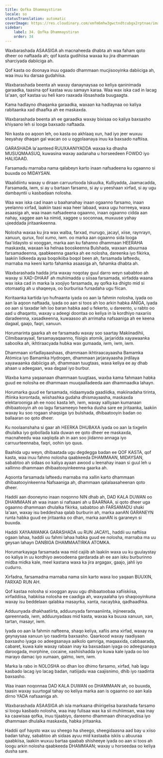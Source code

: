 ```yaml
---
title: Qofka Dhammaystiran
locale: so
statusTranslation: automatic
coverImage: https://res.cloudinary.com/xmfm6mhw3gwctndtcubgx2rptnae/image/upload/v1740337243/small_cover_educacion_fundamental_a051170f1c.webp
sidebar:
    label: 34. Qofka Dhammaystiran
    order: 34
---
```

Waxbarashada ASAASIGA ah macnaheeda dhabta ah waa faham qoto dheer oo naftaada ah; qof kasta gudihiisa waxaa ku jira dhammaan sharciyada dabiiciga ah.

Qof kasta oo doonaya inuu ogaado dhammaan mucjisooyinka dabiiciga ah, waa inuu ku darsaa gudahiisa.

Waxbarashada beenta ah waxay danaynaysaa oo keliya qaninimada garaadka, taasina qof kastaa wuu samayn karaa. Waa wax iska cad in lacag la'aan, qof kastaa uu heli karo raaxada iibsashada buugaagta.

Kama hadlayno dhaqanka garaadka, waxaan ka hadlaynaa oo kaliya rabitaanka xad dhaafka ah ee maskaxda.

Waxbarashada beenta ah ee garaadka waxay bixisaa oo kaliya baxsasho khiyaano leh si looga baxsado naftaada.

Nin kasta oo aqoon leh, oo kasta oo akhlaaq xun, had iyo jeer wuxuu leeyahay dhaqan gal wacan oo u oggolaanaya inuu ka baxsado naftiisa.

GARASHADA la'aanteed RUUXAANIYADDA waxaa ka dhasha MUSUQMAASUQ, kuwasina waxay aadanaha u horseedeen FOWDO iyo HALIGAAD.

Farsamadu marnaba nama qalabeyn karto inaan nafsadeena ku ogaanno si buuxda oo MIDAYSAN.

Waalidiintu waxay u diraan carruurtooda Iskuulka, Kulliyadda, Jaamacadda, Farsamada, iwm, si ay u bartaan farsamo, si ay u yeeshaan xirfad, si ay ugu dambayntii u kasbadaan nolosha.

Waa wax iska cad inaan u baahanahay inaan ogaanno farsamo, inaan yeelanno xirfad, laakiin taasi waa heer labaad, waxa ugu horreeya, waxa asaasiga ah, waa inaan nafsadeena ogaanno, inaan ogaanno cidda aan nahay, xaggee aan ka nimid, xaggee u soconnaa, muxuuse yahay ujeeddada jiritaankeenna.

Nolosha waxaa ku jira wax walba, farxad, murugo, jacayl, xiise, raynrayn, xanuun, qurux, fool xumo, iwm. oo marka aan ogaanno sida looga faa'iidaysto si xooggan, marka aan ku fahanno dhammaan HEERAHA maskaxda, waxaan ka helnaa booskeenna Bulshada, waxaan abuurnaa farsamadeenna, qaabkeenna gaarka ah ee nolosha, dareenka iyo fikirka, laakiin lidkeeda ayaa boqolkiiba boqol been ah, farsamada lafteedu, marnaba ma keeni karto fahamka asaasiga ah, fahamka dhabta ah.

Waxbarashada hadda jirta waxay noqotay guul darro weyn sababtoo ah waxay si XAD-DHAAF ah muhiimadda u siisaa farsamada, xirfadda waana wax iska cad in marka la xoojiyo farsamada, ay qofka ka dhigto mid si otomaatig ah u shaqeeya, oo burburisa fursadaha ugu fiican.

Koritaanka kartida iyo hufnaanta iyada oo aan la fahmin nolosha, iyada oo aan la aqoon naftaada, iyada oo aan si toos ah loo arkin habka ANIGA, iyada oo aan si taxadar leh loo baran habka aad u fekerto, u dareento, u rabto oo aad u dhaqanto, waxay u adeegi doontaa oo keliya in la kordhiyo naxariis daradeenna, xasadkeenna, kuwaasoo ah arrimaha nafsaaniga ah ee keena dagaal, gaajo, faqri, xanuun.

Horumarinta gaarka ah ee farsamadu waxay soo saartay Makiinadihii, Cilmibaarayaal, farsamayaqaanno, fiisigis atomik, jarjaridda xayawaanka saboolka ah, ikhtiraacyada hubka wax gumaada, iwm, iwm, iwm.

Dhammaan xirfadlayaashaas, dhammaan ikhtiraacayaasha Bamamka Atómica iyo Bamamka Hydrogen, dhammaan jarjarayaasha jirdilaya xayawaanka dabiiciga ah, dhammaan tuugtaas, waxa keliya ee ay dhab ahaan u adeegaan, waa dagaal iyo burbur.

Waxba kama yaqaanaan dhammaan tuugtaas, waxba kama fahmaan habka guud ee nolosha ee dhammaan muuqaalladeeda aan dhammaadka lahayn.

Horumarka guud ee farsamada, nidaamyada gaadiidka, makiinadaha tirinta, iftiinka korontada, wiishashka gudaha dhismayaasha, maskaxda elektarooniga ah ee nooc kasta leh, iwm, waxay xalliyaan kumanaan dhibaatooyin ah oo lagu farsameeyo heerka dusha sare ee jiritaanka, laakiin waxay ku soo rogaan shaqsiga iyo bulshada, dhibaatooyin badan oo ballaaran oo qoto dheer.

Ku noolaanshaha si gaar ah HEERKA DHUBAXA iyada oo aan la tixgelin dhulalka iyo gobollada kala duwan ee qoto dheer ee maskaxda, macnaheedu waa xaqiiqda ah in aan soo jiidanno annaga iyo carruurteennaba, faqri, oohin iyo quus.

Baahida ugu weyn, dhibaatada ugu degdegga badan ee QOF KASTA, qof kasta, waa inuu fahmo nolosha qaabkeeda DHAMMAAN, MIDAYSAN, sababtoo ah sidaas oo kaliya ayaan awood u leenahay inaan si guul leh u xallinno dhammaan dhibaatooyinkeenna gaarka ah.

Aqoonta farsamada lafteedu marnaba ma xallin karto dhammaan dhibaatooyinkeenna Nafsaaniga ah, dhammaan qalalaasaheenan qoto dheer.

Haddii aan dooneyno inaan noqonno NIN dhab ah, DAD KALA DUWAN oo DHAMMAAN ah waa inaan si nafsaani ah u BAARNAA, si qoto dheer uga ogaanno dhammaan dhulalka fikirka, sababtoo ah FARSAMADU shaki la'aan, waxay isu beddeshaa qalab burburin ah, marka aanAN GARANEYN runta habka guud ee jiritaanka oo dhan, marka aanAN is garaneyn si buuxda.

Haddii XAYAAWANKA GARASHADA uu RUN JACAYL, haddii uu naftiisa ogaan lahaa, haddii uu fahmi lahaa habka guud ee nolosha, marnaba ma uu geysan lahayn DANBIGA DHAMMAATIRKA ATOMKA.

Horumarkayaga farsamada waa mid cajiib ah laakiin waxa uu ku guulaystay oo kaliya in uu kordhiyo awoodeena gardarada ah ee aan isku burburinno midba midka kale, meel kastana waxa ka jira argagax, gaajo, jahli iyo cudurro.

Xirfadna, farsamadna marnaba nama siin karto waxa loo yaqaan BUUXIN, FARXAD RUN AH.

Qof kastaa nolosha si xooggan ayuu ugu dhibaatoobaa xafiiskiisa, xirfaddiisa, habkiisa nolosha ee caadiga ah, waxyaalaha iyo shaqooyinkuna waxay isu beddelaan qalabka masayrka, xanta, nacaybka, qadhaadhka.

Adduunyada dhakhaatiirta, adduunyada fannaaniinta, injineerada, qareennada, iwm, adduunyadaas mid kasta, waxaa ka buuxa xanuun, xan, tartan, masayr, iwm.

Iyada oo aan la fahmin nafteena, shaqo keliya, xafiis ama xirfad, waxay na geynaysaa xanuun iyo raadinta baxsasho. Qaarkood waxay raadiyaan baxsasho iyaga oo adeegsanaya aalkolo qamriga, maqaaxida, cabbaarada, cabaret, kuwa kale waxay rabaan inay ka baxsadaan iyaga oo adeegsanaya daroogada, morphine, cocaine, xashiishadda iyo kuwa kale iyada oo loo marayo damac iyo xumaan, galmo, iwm, iwm.

Marka la rabo in NOLOSHA oo dhan loo dhimo farsamo, xirfad, hab lagu kasbado lacag iyo lacag badan, natiijadu waa caajisnimo, dhib iyo raadinta baxsasho.

Waa inaan noqonnaa DAD KALA DUWAN oo DHAMMAAN ah, oo buuxda, taasin waxay suurtogal tahay oo keliya marka aan is ogaanno oo aan kala dirno YADA nafsaaniga ah.

Waxbarashada ASAASIGA ah isla markaana dhiirigelisa barashada farsamo si loogu kasbado nolosha, waa inay fulisaa wax ka sii muhiimsan, waa inay ka caawisaa qofka, inuu tijaabiyo, dareemo dhammaan dhinacyadiisa iyo dhammaan dhulalka maskaxda, habka jiritaanka.

Haddii qof haysto wax uu sheego ha sheego, sheegidaasna aad bay u xiiso badan tahay, sababtoo ah sidaas ayuu mid kastaaba iskiis u abuuraa qaabkiisa, laakiin wuxuu bartaa qaabab shisheeye iyada oo aan si toos ah loogu arkin nolosha qaabkeeda DHAMMAAN; waxay u horseedaa oo keliya dusha sare.

